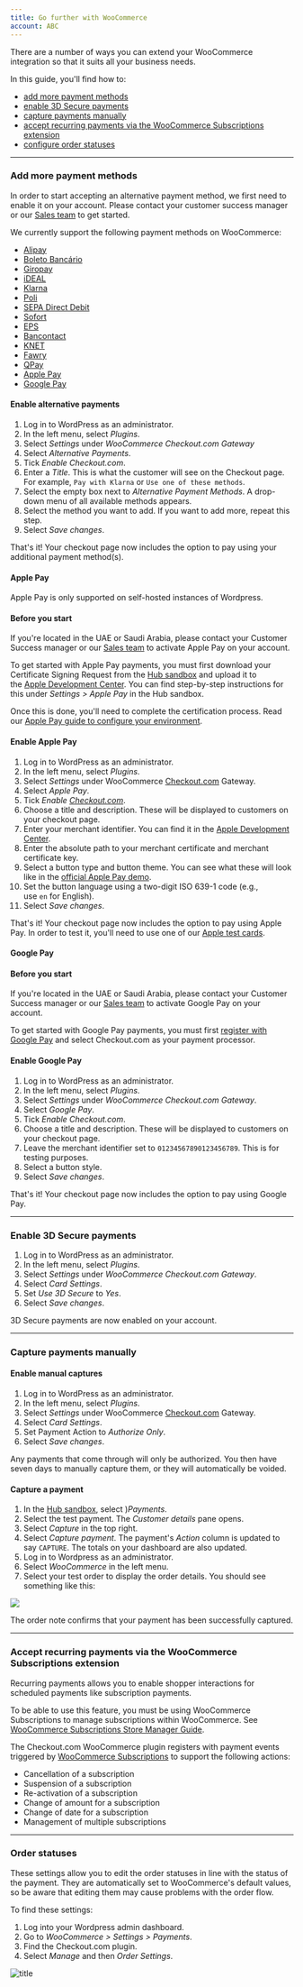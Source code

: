 ```yaml
---
title: Go further with WooCommerce
account: ABC
---
```


There are a number of ways you can extend your WooCommerce integration so that it suits all your business needs.

In this guide, you'll find how to:

- [add more payment methods](#Add_more_payment_methods)
- [enable 3D Secure payments](#Enable_3D_Secure_payments)
- [capture payments manually](#Capture_payments_manually)
- [accept recurring payments via the WooCommerce Subscriptions extension](#Accept_recurring_payments_via_the_WooCommerce_Subscriptions_extension)
- [configure order statuses](#Order_statuses)

---

### Add more payment methods

<TipBox variant="note">

In order to start accepting an alternative payment method, we first need to enable it on your account. Please contact your customer success manager or our [Sales team](https://checkout.com/contact-sales) to get started.

</TipBox>

We currently support the following payment methods on WooCommerce:

- [Alipay](/payments/payment-methods/wallets/alipay)
- [Boleto Bancário](/payments/payment-methods/cash-and-atm-payment/boleto-bancario)
- [Giropay](/payments/payment-methods/bank-transfers/giropay)
- [iDEAL](/payments/payment-methods/bank-transfers/i-deal)
- [Klarna](/payments/payment-methods/invoice-and-pay-later/klarna)
- [Poli](/payments/payment-methods/bank-transfers/poli)
- [SEPA Direct Debit](/payments/payment-methods/direct-debit/sepa-direct-debit)
- [Sofort](/payments/payment-methods/bank-transfers/sofort)
- [EPS](/payments/payment-methods/bank-transfers/eps)
- [Bancontact](/payments/payment-methods/cards/bancontact)
- [KNET](/payments/payment-methods/cards/knet)
- [Fawry](/payments/payment-methods/cash-and-atm-payment/fawry)
- [QPay](/payments/payment-methods/cards/q-pay)
- [Apple Pay](/payments/payment-methods/wallets/apple-pay)
- [Google Pay](/payments/payment-methods/wallets/google-pay)

#### Enable alternative payments

1.  Log in to WordPress as an administrator.
2.  In the left menu, select _Plugins_.
3.  Select _Settings_ under _WooCommerce Checkout.com Gateway_
4.  Select _Alternative Payments_.
5.  Tick _Enable Checkout.com_.
6.  Enter a _Title_. This is what the customer will see on the Checkout page. For example, `Pay with Klarna` or `Use one of these methods`.
7.  Select the empty box next to _Alternative Payment Methods_. A drop-down menu of all available methods appears.
8.  Select the method you want to add. If you want to add more, repeat this step.
9.  Select _Save changes_.

That's it! Your checkout page now includes the option to pay using your additional payment method(s).

#### Apple Pay

<TipBox variant="info">

Apple Pay is only supported on self-hosted instances of Wordpress.

</TipBox>

#### Before you start

If you're located in the UAE or Saudi Arabia, please contact your Customer Success manager or our [Sales team](https://www.checkout.com/contact-sales) to activate Apple Pay on your account.

To get started with Apple Pay payments, you must first download your Certificate Signing Request from the [Hub sandbox](https://sandbox.checkout.com/) and upload it to the [Apple Development Center](https://developer.apple.com/account/). You can find step-by-step instructions for this under _Settings > Apple Pay_ in the Hub sandbox.

Once this is done, you'll need to complete the certification process. Read our [Apple Pay guide to configure your environment](/payments/payment-methods/wallets/apple-pay).

#### Enable Apple Pay

1.  Log in to WordPress as an administrator.
2.  In the left menu, select _Plugins_.
3.  Select _Settings_ under WooCommerce [Checkout.com](http://Checkout.com) Gateway.
4.  Select _Apple Pay_.
5.  Tick _Enable [Checkout.com](http://Checkout.com)_.
6.  Choose a title and description. These will be displayed to customers on your checkout page.
7.  Enter your merchant identifier. You can find it in the [Apple Development Center](https://developer.apple.com/account/).
8.  Enter the absolute path to your merchant certificate and merchant certificate key.
9.  Select a button type and button theme. You can see what these will look like in the [official Apple Pay demo](https://applepaydemo.apple.com/).
10. Set the button language using a two-digit ISO 639-1 code (e.g., use `en` for English).
11. Select _Save changes_.

That's it! Your checkout page now includes the option to pay using Apple Pay. In order to test it, you'll need to use one of our [Apple test cards](/payments/payment-methods/wallets/apple-pay).

#### Google Pay

#### Before you start

If you're located in the UAE or Saudi Arabia, please contact your Customer Success manager or our [Sales team](https://www.checkout.com/contact-sales) to activate Google Pay on your account.

To get started with Google Pay payments, you must first [register with Google Pay](https://services.google.com/fb/forms/googlepayAPIenable/) and select Checkout.com as your payment processor.

#### Enable Google Pay

1.  Log in to WordPress as an administrator.
2.  In the left menu, select _Plugins_.
3.  Select _Settings_ under _WooCommerce Checkout.com Gateway_.
4.  Select _Google Pay_.
5.  Tick _Enable Checkout.com_.
6.  Choose a title and description. These will be displayed to customers on your checkout page.
7.  Leave the merchant identifier set to `01234567890123456789`. This is for testing purposes.
8.  Select a button style.
9.  Select _Save changes_.

That's it! Your checkout page now includes the option to pay using Google Pay.

---

### Enable 3D Secure payments

1.  Log in to WordPress as an administrator.
2.  In the left menu, select _Plugins_.
3.  Select _Settings_ under _WooCommerce Checkout.com Gateway_.
4.  Select _Card Settings_.
5.  Set _Use 3D Secure_ to _Yes_.
6.  Select _Save changes_.

3D Secure payments are now enabled on your account.

---

### Capture payments manually

#### Enable manual captures

1.  Log in to WordPress as an administrator.
2.  In the left menu, select _Plugins_.
3.  Select _Settings_ under WooCommerce [Checkout.com](http://Checkout.com) Gateway.
4.  Select _Card Settings_.
5.  Set Payment Action to _Authorize Only_.
6.  Select _Save changes_.

Any payments that come through will only be authorized. You then have seven days to manually capture them, or they will automatically be voided.

#### Capture a payment

1.  In the [Hub sandbox](https://sandbox.checkout.com/), select )_Payments_.
2.  Select the test payment. The _Customer details_ pane opens.
3.  Select _Capture_ in the top right.
4.  Select _Capture payment_. The payment's _Action_ column is updated to say `CAPTURE`. The totals on your dashboard are also updated.
5.  Log in to Wordpress as an administrator.
6.  Select _WooCommerce_ in the left menu.
7.  Select your test order to display the order details. You should see something like this:

<img maxWidth={700} src="/docs/Integrate/WooCommerce/woocommerce_order_details.png" withFullscreenPreview />

The order note confirms that your payment has been successfully captured.

---

### Accept recurring payments via the WooCommerce Subscriptions extension

Recurring payments allows you to enable shopper interactions for scheduled payments like subscription payments.

<TipBox variant="note">

To be able to use this feature, you must be using WooCommerce Subscriptions to manage subscriptions within WooCommerce. See [WooCommerce Subscriptions Store Manager Guide](https://docs.woocommerce.com/document/subscriptions/store-manager-guide/#section-1).

</TipBox>

The Checkout.com WooCommerce plugin registers with payment events triggered by [WooCommerce Subscriptions](https://woocommerce.com/products/woocommerce-subscriptions/?quid=5e8af87e904d140455ce35c27943f7ce) to support the following actions:

- Cancellation of a subscription
- Suspension of a subscription
- Re-activation of a subscription
- Change of amount for a subscription
- Change of date for a subscription
- Management of multiple subscriptions

---

### Order statuses

These settings allow you to edit the order statuses in line with the status of the payment. They are automatically set to WooCommerce's default values, so be aware that editing them may cause problems with the order flow.

To find these settings:

1. Log into your Wordpress admin dashboard.
2. Go to _WooCommerce > Settings > Payments_.
3. Find the Checkout.com plugin.
4. Select _Manage_ and then _Order Settings_.

![title](/docs/Integrate/WooCommerce/woocommerce_order_settings.png)